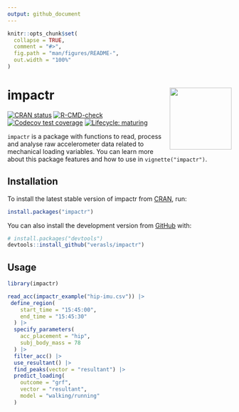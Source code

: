 ```yaml
---
output: github_document
---
```


<!-- README.md is generated from README.Rmd. Please edit that file -->

```r
knitr::opts_chunk$set(
  collapse = TRUE,
  comment = "#>",
  fig.path = "man/figures/README-",
  out.width = "100%"
)
```

# impactr <a href='https://github.com/verasls/impactr'><img src='man/figures/logo.png' align="right" height="139" /></a>

<!-- badges: start -->
[![CRAN status](https://www.r-pkg.org/badges/version/impactr)](https://CRAN.R-project.org/package=impactr)
[![R-CMD-check](https://github.com/verasls/impactr/workflows/R-CMD-check/badge.svg)](https://github.com/verasls/impactr/actions)
[![Codecov test coverage](https://codecov.io/gh/verasls/impactr/branch/main/graph/badge.svg)](https://codecov.io/gh/verasls/impactr?branch=main)
[![Lifecycle: maturing](https://img.shields.io/badge/lifecycle-maturing-blue.svg)](https://www.tidyverse.org/lifecycle/#maturing)
<!-- badges: end -->

`impactr` is a package with functions to read, process and analyse raw accelerometer data related to mechanical loading variables. You can learn more about this package features and how to use in `vignette("impactr")`.

## Installation

To install the latest stable version of impactr from [CRAN](https://CRAN.R-project.org), run:

``` r
install.packages("impactr")
```
You can also install the development version from [GitHub](https://github.com/) with:

``` r
# install.packages("devtools")
devtools::install_github("verasls/impactr")
```

## Usage

``` r
library(impactr)

read_acc(impactr_example("hip-imu.csv")) |>
 define_region(
    start_time = "15:45:00",
    end_time = "15:45:30"
  ) |>
  specify_parameters(
    acc_placement = "hip",
    subj_body_mass = 78
  ) |>
  filter_acc() |>
  use_resultant() |>
  find_peaks(vector = "resultant") |>
  predict_loading(
    outcome = "grf",
    vector = "resultant",
    model = "walking/running"
  )
```
